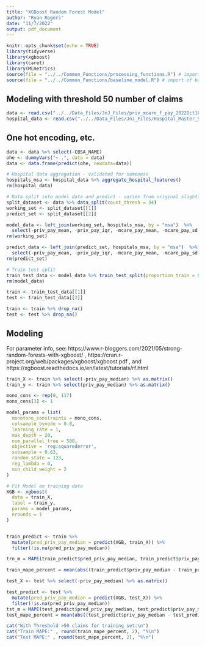 ```yaml
---
title: "XGBoost Random Forest Model"
author: "Ryan Rogers"
date: "11/7/2022"
output: pdf_document
---
```


```r
knitr::opts_chunk$set(echo = TRUE)
library(tidyverse)
library(xgboost)
library(caret)
library(MLmetrics)
source(file = "../../Common_Functions/processing_functions.R") # import of data_split transformation
source(file = "../../Common_Functions/baseline_model.R") # import of baseline model
```

## Modeling with threshold 50 number of claims

```r
data <- read.csv("../../Data_Files/JnJ_Files/priv_mcare_f_pay_2022Oct18.csv")
hospital_data <- read.csv("../../Data_Files/JnJ_Files/Hospital_Master_Sheet.csv")
```

## One hot encoding, etc.

```r
data <- data %>% select(-CBSA_NAME)
ohe <- dummyVars("~ .", data = data)
data <- data.frame(predict(ohe, newdata=data))
```


```r
# Hospital data aggregation - validated for sameness
hospitals_msa <- hospital_data %>% aggregate_hospital_features()
rm(hospital_data)

# Data split into model data and predict - varies from original slightly
split_dataset <- data %>% data_split(count_thresh = 34)
working_set <- split_dataset[[1]]
predict_set <- split_dataset[[2]]

model_data <- left_join(working_set, hospitals_msa, by = "msa")  %>%
  select(-priv_pay_mean, -priv_pay_iqr, -mcare_pay_mean, -mcare_pay_sd, -Urban, -msa)
rm(working_set)

predict_data <- left_join(predict_set, hospitals_msa, by = "msa")  %>%
  select(-priv_pay_mean, -priv_pay_iqr, -mcare_pay_mean, -mcare_pay_sd, -Urban, -msa)
rm(predict_set)

# Train test split
train_test_data <- model_data %>% train_test_split(proportion_train = 0.8)
rm(model_data)

train <- train_test_data[[1]]
test <- train_test_data[[2]]

train <- train %>% drop_na()
test <- test %>% drop_na()
```


## Modeling

For parameter info, see: https://www.r-bloggers.com/2021/05/strong-random-forests-with-xgboost/ , https://cran.r-project.org/web/packages/xgboost/xgboost.pdf , and https://xgboost.readthedocs.io/en/latest/tutorials/rf.html

```r

train_X <- train %>% select(-priv_pay_median) %>% as.matrix()
train_y <- train %>% select(priv_pay_median) %>% as.matrix()

mono_cons <- rep(0, 117)
mono_cons[3] <- 1

model_params = list(
  monotone_constraints = mono_cons,
  colsample_bynode = 0.8,
  learning_rate = 1,
  max_depth = 20,
  num_parallel_tree = 500,
  objective = 'reg:squarederror',
  subsample = 0.63,
  random_state = 123,
  reg_lambda = 0,
  min_child_weight = 2
)

# Fit Model on training data
XGB <- xgboost(
  data = train_X,
  label = train_y,
  params = model_params,
  nrounds = 1
)


train_predict <- train %>%
  mutate(pred_priv_pay_median = predict(XGB, train_X)) %>%
  filter(!is.na(pred_priv_pay_median))

trn_m = MAPE(train_predict$pred_priv_pay_median, train_predict$priv_pay_median)

train_mape_percent = mean(abs((train_predict$priv_pay_median - train_predict$pred_priv_pay_median)/train_predict$priv_pay_median),na.rm = T)*100
```

```r
test_X <- test %>% select(-priv_pay_median) %>% as.matrix()

test_predict <- test %>%
  mutate(pred_priv_pay_median = predict(XGB, test_X)) %>%
  filter(!is.na(pred_priv_pay_median))
tst_m = MAPE(test_predict$pred_priv_pay_median, test_predict$priv_pay_median)
test_mape_percent = mean(abs((test_predict$priv_pay_median - test_predict$pred_priv_pay_median)/test_predict$priv_pay_median),na.rm = T)*100
```

```r
cat("With Threshold >50 claims for training set:\n")
cat("Train MAPE:" , round(train_mape_percent, 2), "%\n")
cat("Test MAPE:" , round(test_mape_percent, 2), "%\n")
```


